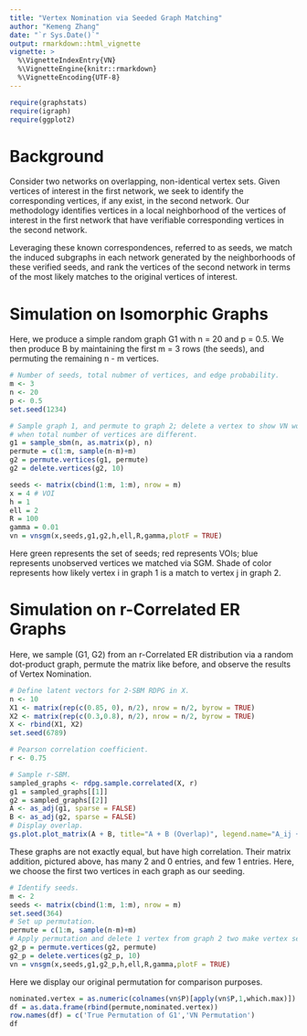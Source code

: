 ```yaml
---
title: "Vertex Nomination via Seeded Graph Matching"
author: "Kemeng Zhang"
date: "`r Sys.Date()`"
output: rmarkdown::html_vignette
vignette: >
  %\VignetteIndexEntry{VN}
  %\VignetteEngine{knitr::rmarkdown}
  %\VignetteEncoding{UTF-8}
---
```


```r
require(graphstats)
require(igraph)
require(ggplot2)
```


# Background

Consider two networks on overlapping, non-identical vertex sets. Given vertices of interest in the first network, we seek to identify the corresponding vertices, if any exist, in the second network. Our methodology identifies vertices in a local neighborhood of the vertices of interest in the first network that have verifiable corresponding vertices in the second network. 

Leveraging these known correspondences, referred to as seeds, we match the induced subgraphs in each network generated by the neighborhoods of these verified seeds, and rank the vertices of the second network in terms of the most likely matches to the original vertices of interest.


# Simulation on Isomorphic Graphs

Here, we produce a simple random graph G1 with n = 20 and p = 0.5. We then produce B by maintaining the first m = 3 rows (the seeds), and permuting the remaining n - m vertices.

```r

# Number of seeds, total nubmer of vertices, and edge probability.
m <- 3
n <- 20
p <- 0.5
set.seed(1234)

# Sample graph 1, and permute to graph 2; delete a vertex to show VN works
# when total number of vertices are different.
g1 = sample_sbm(n, as.matrix(p), n)
permute = c(1:m, sample(n-m)+m)
g2 = permute.vertices(g1, permute)
g2 = delete.vertices(g2, 10)

seeds <- matrix(cbind(1:m, 1:m), nrow = m)
x = 4 # VOI
h = 1
ell = 2
R = 100
gamma = 0.01
vn = vnsgm(x,seeds,g1,g2,h,ell,R,gamma,plotF = TRUE)
```

Here green represents the set of seeds; red represents VOIs; blue represents unobserved vertices we matched via SGM. Shade of color represents how likely vertex i in graph 1 is a match to vertex j in graph 2.


# Simulation on r-Correlated ER Graphs

Here, we sample (G1, G2) from an r-Correlated ER distribution via a random dot-product graph, permute the matrix like before, and observe the results of Vertex Nomination.

```r
# Define latent vectors for 2-SBM RDPG in X.
n <- 10
X1 <- matrix(rep(c(0.85, 0), n/2), nrow = n/2, byrow = TRUE)
X2 <- matrix(rep(c(0.3,0.8), n/2), nrow = n/2, byrow = TRUE)
X <- rbind(X1, X2)
set.seed(6789)

# Pearson correlation coefficient.
r <- 0.75

# Sample r-SBM.
sampled_graphs <- rdpg.sample.correlated(X, r)
g1 = sampled_graphs[[1]]
g2 = sampled_graphs[[2]]
A <- as_adj(g1, sparse = FALSE)
B <- as_adj(g2, sparse = FALSE)
# Display overlap.
gs.plot.plot_matrix(A + B, title="A + B (Overlap)", legend.name="A_ij + B_ij")
```

These graphs are not exactly equal, but have high correlation. Their matrix addition, pictured above, has many 2 and 0 entries, and few 1 entries. Here, we choose the first two vertices in each graph as our seeding.

```r

# Identify seeds.
m <- 2
seeds <- matrix(cbind(1:m, 1:m), nrow = m)
set.seed(364)
# Set up permutation.
permute = c(1:m, sample(n-m)+m)
# Apply permutation and delete 1 vertex from graph 2 two make vertex set size different for two graphs.
g2_p = permute.vertices(g2, permute)
g2_p = delete.vertices(g2_p, 10)
vn = vnsgm(x,seeds,g1,g2_p,h,ell,R,gamma,plotF = TRUE)
```

Here we display our original permutation for comparison purposes.
```r
nominated.vertex = as.numeric(colnames(vn$P)[apply(vn$P,1,which.max)])
df = as.data.frame(rbind(permute,nominated.vertex))
row.names(df) = c('True Permutation of G1','VN Permutation')
df
```







